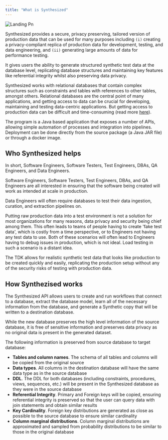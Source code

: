 ```yaml
---
title: "What is Synthesized"
---
```


![Landing Pn](/images/landing.png)

Synthesized provides a secure, privacy preserving, tailored version of production data that can be used for many purposes including `(i)` creating a privacy-compliant replica of production data for development, testing, and data engineering, and `(ii)` generating large amounts of data for performance testing.

It gives users the ability to generate structured synthetic test data at the database level, replicating database structures and maintaining key features like referential integrity whilst also preserving data privacy.

Synthesized works with relational databases that contain complex structures such as constraints and tables with references to other tables, amongst others. Relational databases are the central point of many applications, and getting access to data can be crucial for developing, maintaining and testing data-centric applications. But getting access to production data can be difficult and time-consuming (read more [<u>here</u>](https://www.synthesized.io/post/will-your-data-pass-the-test)).

The program is a Java based application that exposes a number of APIs, allowing simple automation of processes and integration into pipelines. Deployment can be done directly from the source package (a Java JAR file) or through a docker image.

## Who Synthesized helps

In short, Software Engineers, Software Testers, Test Engineers, DBAs, QA Engineers, and Data Engineers.

Software Engineers, Software Testers, Test Engineers, DBAs, and QA Engineers are all interested in ensuring that the software being created will work as intended at scale in production.

Data Engineers will often require databases to test their data ingestion, curation, and extraction pipelines on.

Putting raw production data into a test environment is not a solution for most organizations for many reasons, data privacy and security being chief among them. This often leads to teams of people having to create 'fake test data', which is costly from a time perspective, or to Engineers not having any test data to use. Both of these scenarios will often lead to Engineers having to debug issues in production, which is not ideal. Load testing in such a scenario is a distant idea.

The TDK allows for realistic synthetic test data that looks like production to be created quickly and easily, replicating the production setup without any of the security risks of testing with production data.

## How Synthezised works

The Synthesized API allows users to create and run workflows that connect to a database, extract the database model, learn all of the necessary information from the database, and generate a Synthetic copy that will be written to a destination database.

While the new database preserves the high level information of the source database, it is free of sensitive information and preserves data privacy as no original data is present in the generated dataset.

The following information is preserved from source database to target database:

- **Tables and column names**. The schema of all tables and columns will be copied from the original source
- **Data types**. All columns in the destination database will have the same data type as in the source database
- **DDL**. The DDL for both databases (including constraints, procedures, views, sequences, etc.) will be present in the Synthesized database as they were in the source database
- **Referential Integrity**. Primary and Foreign keys will be copied, ensuring referential integrity is preserved so that the user can query data with join statements and obtain similar results
- **Key Cardinality**. Foreign key distributions are generated as close as possible to the source database to ensure similar cardinality
- **Column marginal distributions**. Column marginal distributions are approximated and sampled from probability distributions to be similar to those in the original database
